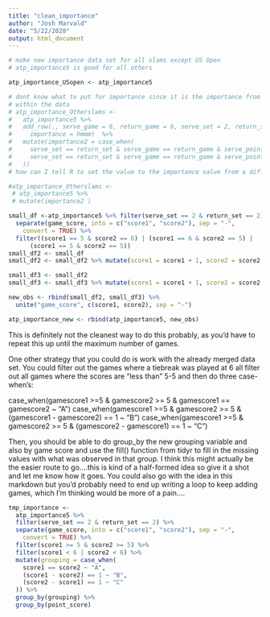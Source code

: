 ```yaml
---
title: "clean_importance"
author: "Josh Marvald"
date: "5/22/2020"
output: html_document
---
```



```r
# make new importance data set for all slams except US Open
# atp_importance5 is good for all others

atp_importance_USopen <- atp_importance5

# dont know what to put for importance since it is the importance from another row 
# within the data
# atp_importance_Otherslams <-
#   atp_importance5 %>%
#   add_row(., serve_game = 6, return_game = 6, serve_set = 2, return_set = 6, serve_point = 0, return_point = 0, 
#     importance = hmmm)  %>%
#   mutate(importance2 = case_when(
#     serve_set == return_set & serve_game == return_game & serve_point == return_point ~  ,
#     serve_set == return_set & serve_game == return_game & serve_point == return_point + 1 ~
#   ))
# how can I tell R to set the value to the importance value from a different row?

#atp_importance_Otherslams <-
 # atp_importance5 %>%
 # mutate(importance2 )

small_df <-atp_importance5 %>% filter(serve_set == 2 & return_set == 2) %>%
  separate(game_score, into = c("score1", "score2"), sep = "-",
    convert = TRUE) %>%
  filter((score1 == 5 & score2 == 6) | (score1 == 6 & score2 == 5) |
      (score1 == 5 & score2 == 5))
small_df2 <- small_df
small_df2 <- small_df2 %>% mutate(score1 = score1 + 1, score2 = score2 + 1)

small_df3 <- small_df2
small_df3 <- small_df3 %>% mutate(score1 = score1 + 1, score2 = score2 + 1)

new_obs <- rbind(small_df2, small_df3) %>%
  unite("game_score", c(score1, score2), sep = "-")

atp_importance_new <- rbind(atp_importance5, new_obs)
```

This is definitely not the cleanest way to do this probably, as you'd have to repeat this up until the maximum number of games.

One other strategy that you could do is work with the already merged data set. You could filter out the games where a tiebreak was played at 6 all filter out all games where the scores are "less than" 5-5 and then do three case-when's:

case_when(gamescore1 >=5 & gamescore2 >= 5 & gamescore1 == gamescore2 ~ "A")
case_when(gamescore1 >=5 & gamescore2 >= 5 & (gamescore1 - gamescore2) == 1 ~ "B")
case_when(gamescore1 >=5 & gamescore2 >= 5 & (gamescore2 - gamescore1) == 1 ~ "C")

Then, you should be able to do group_by the new grouping variable and also by game score and use the fill() function from tidyr to fill in the missing values with what was observed in that group. I think this might actually be the easier route to go....this is kind of a half-formed idea so give it a shot and let me know how it goes. You could also go with the idea in this markdown but you'd probably need to end up writing a loop to keep adding games, which I'm thinking would be more of a pain....


```r
tmp_importance <-
  atp_importance5 %>%
  filter(serve_set == 2 & return_set == 2) %>%
  separate(game_score, into = c("score1", "score2"), sep = "-",
    convert = TRUE) %>%
  filter(score1 >= 5 & score2 >= 5) %>%
  filter(score1 < 6 | score2 < 6) %>%
  mutate(grouping = case_when(
    score1 == score2 ~ "A",
    (score1 - score2) == 1 ~ "B",
    (score2 - score1) == 1 ~ "C"
  )) %>%
  group_by(grouping) %>%
  group_by(point_score)

  
```



